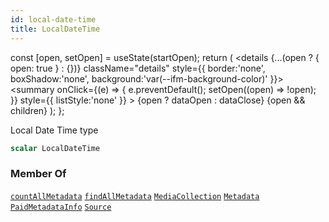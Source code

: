 ```yaml
---
id: local-date-time
title: LocalDateTime
---
```









  const [open, setOpen] = useState(startOpen);
  return (
    <details {...(open ? { open: true } : {})} className="details" style={{ border:'none', boxShadow:'none', background:'var(--ifm-background-color)' }}>
      <summary
        onClick={(e) => {
          e.preventDefault();
          setOpen((open) => !open);
        }}
        style={{ listStyle:'none' }}
      >
      {open ? dataOpen : dataClose}
      </summary>
      {open && children}
    </details>
  );
};








Local Date Time type


```graphql
scalar LocalDateTime
```








### Member Of

[`countAllMetadata`](/sodixapi/api/queries/count-all-metadata)  <Badge class="badge badge--secondary" text="query"/><Bullet />[`findAllMetadata`](/sodixapi/api/queries/find-all-metadata)  <Badge class="badge badge--secondary" text="query"/><Bullet />[`MediaCollection`](/sodixapi/types/objects/media-collection)  <Badge class="badge badge--secondary" text="object"/><Bullet />[`Metadata`](/sodixapi/types/objects/metadata)  <Badge class="badge badge--secondary" text="object"/><Bullet />[`PaidMetadataInfo`](/sodixapi/types/objects/paid-metadata-info)  <Badge class="badge badge--secondary" text="object"/><Bullet />[`Source`](/sodixapi/types/objects/source)  <Badge class="badge badge--secondary" text="object"/>

